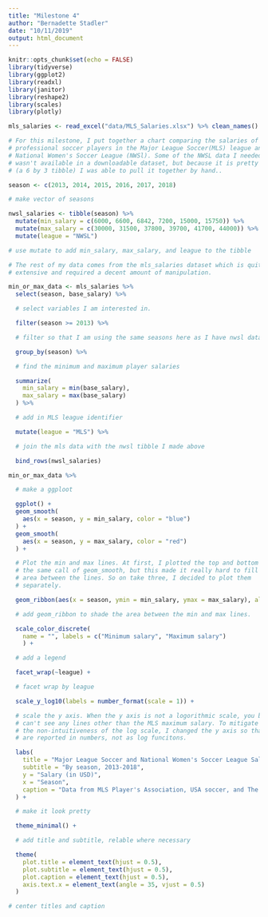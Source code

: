 ```yaml
---
title: "Milestone 4"
author: "Bernadette Stadler"
date: "10/11/2019"
output: html_document
---
```


```r
knitr::opts_chunk$set(echo = FALSE)
library(tidyverse)
library(ggplot2)
library(readxl)
library(janitor)
library(reshape2)
library(scales)
library(plotly)
```

```r
mls_salaries <- read_excel("data/MLS_Salaries.xlsx") %>% clean_names()
```

```r
# For this milestone, I put together a chart comparing the salaries of
# professional soccer players in the Major League Soccer(MLS) league and the
# National Women's Soccer League (NWSl). Some of the NWSL data I needed to use
# wasn't available in a downloadable dataset, but because it is pretty minimal
# (a 6 by 3 tibble) I was able to pull it together by hand..

season <- c(2013, 2014, 2015, 2016, 2017, 2018)

# make vector of seasons

nwsl_salaries <- tibble(season) %>%
  mutate(min_salary = c(6000, 6600, 6842, 7200, 15000, 15750)) %>%
  mutate(max_salary = c(30000, 31500, 37800, 39700, 41700, 44000)) %>%
  mutate(league = "NWSL")

# use mutate to add min_salary, max_salary, and league to the tibble

# The rest of my data comes from the mls_salaries dataset which is quite
# extensive and required a decent amount of manipulation.

min_or_max_data <- mls_salaries %>%
  select(season, base_salary) %>%

  # select variables I am interested in.

  filter(season >= 2013) %>%

  # filter so that I am using the same seasons here as I have nwsl data for

  group_by(season) %>%

  # find the minimum and maximum player salaries

  summarize(
    min_salary = min(base_salary),
    max_salary = max(base_salary)
  ) %>%

  # add in MLS league identifier

  mutate(league = "MLS") %>%

  # join the mls data with the nwsl tibble I made above

  bind_rows(nwsl_salaries)
```

```r

min_or_max_data %>%

  # make a ggploot

  ggplot() +
  geom_smooth(
    aes(x = season, y = min_salary, color = "blue")
  ) +
  geom_smooth(
    aes(x = season, y = max_salary, color = "red")
  ) +

  # Plot the min and max lines. At first, I plotted the top and bottom line in
  # the same call of geom_smooth, but this made it really hard to fill in the
  # area between the lines. So on take three, I decided to plot them
  # separately.

  geom_ribbon(aes(x = season, ymin = min_salary, ymax = max_salary), alpha = 0.05) +

  # add geom_ribbon to shade the area between the min and max lines.

  scale_color_discrete(
    name = "", labels = c("Minimum salary", "Maximum salary")
    ) +

  # add a legend

  facet_wrap(~league) +

  # facet wrap by league

  scale_y_log10(labels = number_format(scale = 1)) +

  # scale the y axis. When the y axis is not a logorithmic scale, you basically
  # can't see any lines other than the MLS maximum salary. To mitigate some of
  # the non-intuitiveness of the log scale, I changed the y axis so that values
  # are reported in numbers, not as log funcitons.

  labs(
    title = "Major League Soccer and National Women's Soccer League Salaries",
    subtitle = "By season, 2013-2018",
    y = "Salary (in USD)",
    x = "Season",
    caption = "Data from MLS Player's Association, USA soccer, and The Equalizer."
  ) +

  # make it look pretty

  theme_minimal() +

  # add title and subtitle, relable where necessary

  theme(
    plot.title = element_text(hjust = 0.5),
    plot.subtitle = element_text(hjust = 0.5),
    plot.caption = element_text(hjust = 0.5),
    axis.text.x = element_text(angle = 35, vjust = 0.5)
  )

# center titles and caption
```
